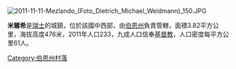 {{unreferenced|time=2019-03-08T03:16:43+00:00}}
[[Image:2011-11-11-Mezlando_(Foto_Dietrich_Michael_Weidmann)_150.JPG|right]]
{{Infobox Swiss town
| subject_name = 米尔希
| municipality_type = former
| canton = 伯恩州
| district = Bern-Mittelland
| iso-code-region = CH-BE
| image_map = Karte Gemeinde Mülchi 2013.png
| postal_code = 3317
| municipality_code = 0545
| website = www.muelchi.ch 
}}

'''米爾希'''是[[瑞士|瑞士]]的城鎮，位於該國中西部，由[[伯恩州|伯恩州]]負責管轄，面積3.82平方公里，海拔高度476米，2011年人口233，九成人口信奉[[基督教|基督教]]，人口密度每平方公里61人。

{{Switzerland-geo-stub}}

[[Category:伯恩州村落|Category:伯恩州村落]]
